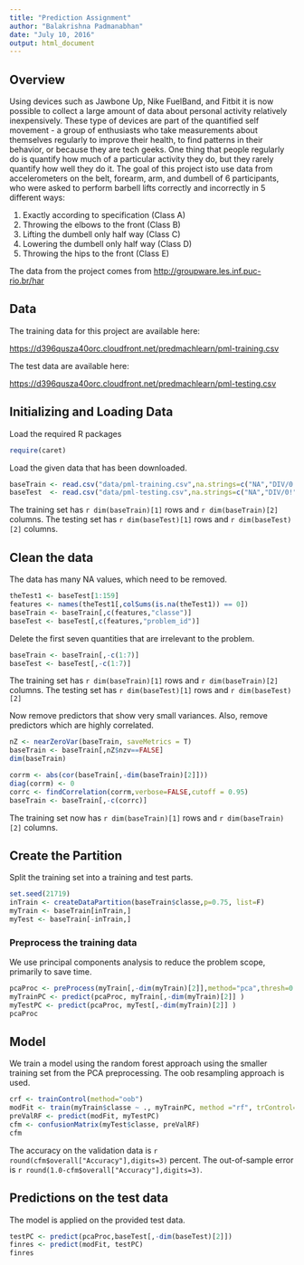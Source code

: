```yaml
---
title: "Prediction Assignment"
author: "Balakrishna Padmanabhan"
date: "July 10, 2016"
output: html_document
---
```

## Overview

Using devices such as Jawbone Up, Nike FuelBand, and Fitbit it is now possible to collect a large amount of data about personal activity relatively inexpensively. These type of devices are part of the quantified self movement - a group of enthusiasts who take measurements about themselves regularly to improve their health, to find patterns in their behavior, or because they are tech geeks. One thing that people regularly do is quantify how much of a particular activity they do, but they rarely quantify how well they do it. The goal of this project isto use data from accelerometers on the belt, forearm, arm, and dumbell of 6 participants, who were asked to perform barbell lifts correctly and incorrectly in 5 different ways:

1. Exactly according to specification (Class A)
2. Throwing the elbows to the front (Class B)
3. Lifting the dumbell only half way (Class C)
4. Lowering the dumbell only half way (Class D)
5. Throwing the hips to the front (Class E)

The data from the project comes from [http://groupware.les.inf.puc-rio.br/har](http://groupware.les.inf.puc-rio.br/har)

## Data

The training data for this project are available here:

[https://d396qusza40orc.cloudfront.net/predmachlearn/pml-training.csv](https://d396qusza40orc.cloudfront.net/predmachlearn/pml-training.csv)

The test data are available here:

[https://d396qusza40orc.cloudfront.net/predmachlearn/pml-testing.csv](https://d396qusza40orc.cloudfront.net/predmachlearn/pml-testing.csv)


## Initializing and Loading Data

Load the required R packages

```r
require(caret)
```

Load the given data that has been downloaded.

```r
baseTrain <- read.csv("data/pml-training.csv",na.strings=c("NA","DIV/0!"))
baseTest  <- read.csv("data/pml-testing.csv",na.strings=c("NA","DIV/0!"))
```
The training set has `r dim(baseTrain)[1]` rows and `r dim(baseTrain)[2]` columns.  The testing set has `r dim(baseTest)[1]` rows and `r dim(baseTest)[2]` columns.

## Clean the data

The data has many NA values, which need to be removed.
```r
theTest1 <- baseTest[1:159]
features <- names(theTest1[,colSums(is.na(theTest1)) == 0])
baseTrain <- baseTrain[,c(features,"classe")]
baseTest <- baseTest[,c(features,"problem_id")]
```

Delete the first seven quantities that are irrelevant to the problem.
```r
baseTrain <- baseTrain[,-c(1:7)]
baseTest <- baseTest[,-c(1:7)]
```

The training set has `r dim(baseTrain)[1]` rows and `r dim(baseTrain)[2]` columns.  The testing set has `r dim(baseTest)[1]` rows and `r dim(baseTest)[2]` 

Now remove predictors that show very small variances.  Also, remove predictors which are highly correlated.

```r
nZ <- nearZeroVar(baseTrain, saveMetrics = T)
baseTrain <- baseTrain[,nZ$nzv==FALSE]
dim(baseTrain)

corrm <- abs(cor(baseTrain[,-dim(baseTrain)[2]]))
diag(corrm) <- 0
corrc <- findCorrelation(corrm,verbose=FALSE,cutoff = 0.95)
baseTrain <- baseTrain[,-c(corrc)]
```

The training set now has `r dim(baseTrain)[1]` rows and `r dim(baseTrain)[2]` columns.

## Create the Partition

Split the training set into a training and test parts.

```r
set.seed(21719)
inTrain <- createDataPartition(baseTrain$classe,p=0.75, list=F)
myTrain <- baseTrain[inTrain,]
myTest <- baseTrain[-inTrain,]
```

### Preprocess the training data
We use principal components analysis to reduce the problem scope, primarily to save time.

``` r
pcaProc <- preProcess(myTrain[,-dim(myTrain)[2]],method="pca",thresh=0.95)
myTrainPC <- predict(pcaProc, myTrain[,-dim(myTrain)[2]] )
myTestPC <- predict(pcaProc, myTest[,-dim(myTrain)[2]] )
pcaProc
```

## Model

We train a model using the random forest approach using the smaller training set from the PCA preprocessing.  The oob resampling approach is used.

```r
crf <- trainControl(method="oob")
modFit <- train(myTrain$classe ~ ., myTrainPC, method ="rf", trControl=crf,importance = TRUE)
preValRF <- predict(modFit, myTestPC)
cfm <- confusionMatrix(myTest$classe, preValRF)
cfm
```

The accuracy on the validation data is `r round(cfm$overall["Accuracy"],digits=3)` percent.  The out-of-sample error is `r round(1.0-cfm$overall["Accuracy"],digits=3)`.

## Predictions on the test data

The model is applied on the provided test data.

```r
testPC <- predict(pcaProc,baseTest[,-dim(baseTest)[2]])
finres <- predict(modFit, testPC)
finres
```

